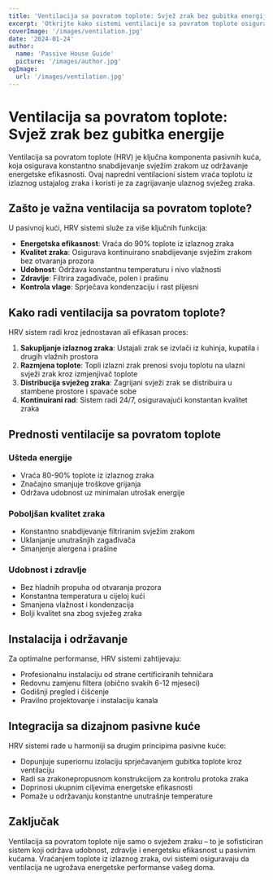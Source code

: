 ```yaml
---
title: 'Ventilacija sa povratom toplote: Svjež zrak bez gubitka energije'
excerpt: 'Otkrijte kako sistemi ventilacije sa povratom toplote osiguravaju svjež zrak uz održavanje energetske efikasnosti u pasivnim kućama.'
coverImage: '/images/ventilation.jpg'
date: '2024-01-24'
author:
  name: 'Passive House Guide'
  picture: '/images/author.jpg'
ogImage:
  url: '/images/ventilation.jpg'
---
```


# Ventilacija sa povratom toplote: Svjež zrak bez gubitka energije

Ventilacija sa povratom toplote (HRV) je ključna komponenta pasivnih kuća, koja osigurava konstantno snabdijevanje svježim zrakom uz održavanje energetske efikasnosti. Ovaj napredni ventilacioni sistem vraća toplotu iz izlaznog ustajalog zraka i koristi je za zagrijavanje ulaznog svježeg zraka.

## Zašto je važna ventilacija sa povratom toplote?

U pasivnoj kući, HRV sistemi služe za više ključnih funkcija:

- **Energetska efikasnost**: Vraća do 90% toplote iz izlaznog zraka
- **Kvalitet zraka**: Osigurava kontinuirano snabdijevanje svježim zrakom bez otvaranja prozora
- **Udobnost**: Održava konstantnu temperaturu i nivo vlažnosti
- **Zdravlje**: Filtrira zagađivače, polen i prašinu
- **Kontrola vlage**: Sprječava kondenzaciju i rast plijesni

## Kako radi ventilacija sa povratom toplote?

HRV sistem radi kroz jednostavan ali efikasan proces:

1. **Sakupljanje izlaznog zraka**: Ustajali zrak se izvlači iz kuhinja, kupatila i drugih vlažnih prostora
2. **Razmjena toplote**: Topli izlazni zrak prenosi svoju toplotu na ulazni svježi zrak kroz izmjenjivač toplote
3. **Distribucija svježeg zraka**: Zagrijani svježi zrak se distribuira u stambene prostore i spavaće sobe
4. **Kontinuirani rad**: Sistem radi 24/7, osiguravajući konstantan kvalitet zraka

## Prednosti ventilacije sa povratom toplote

### Ušteda energije
- Vraća 80-90% toplote iz izlaznog zraka
- Značajno smanjuje troškove grijanja
- Održava udobnost uz minimalan utrošak energije

### Poboljšan kvalitet zraka
- Konstantno snabdijevanje filtriranim svježim zrakom
- Uklanjanje unutrašnjih zagađivača
- Smanjenje alergena i prašine

### Udobnost i zdravlje
- Bez hladnih propuha od otvaranja prozora
- Konstantna temperatura u cijeloj kući
- Smanjena vlažnost i kondenzacija
- Bolji kvalitet sna zbog svježeg zraka

## Instalacija i održavanje

Za optimalne performanse, HRV sistemi zahtijevaju:

- Profesionalnu instalaciju od strane certificiranih tehničara
- Redovnu zamjenu filtera (obično svakih 6-12 mjeseci)
- Godišnji pregled i čišćenje
- Pravilno projektovanje i instalaciju kanala

## Integracija sa dizajnom pasivne kuće

HRV sistemi rade u harmoniji sa drugim principima pasivne kuće:

- Dopunjuje superiornu izolaciju sprječavanjem gubitka toplote kroz ventilaciju
- Radi sa zrakonepropusnom konstrukcijom za kontrolu protoka zraka
- Doprinosi ukupnim ciljevima energetske efikasnosti
- Pomaže u održavanju konstantne unutrašnje temperature

## Zaključak

Ventilacija sa povratom toplote nije samo o svježem zraku – to je sofisticiran sistem koji održava udobnost, zdravlje i energetsku efikasnost u pasivnim kućama. Vraćanjem toplote iz izlaznog zraka, ovi sistemi osiguravaju da ventilacija ne ugrožava energetske performanse vašeg doma.
